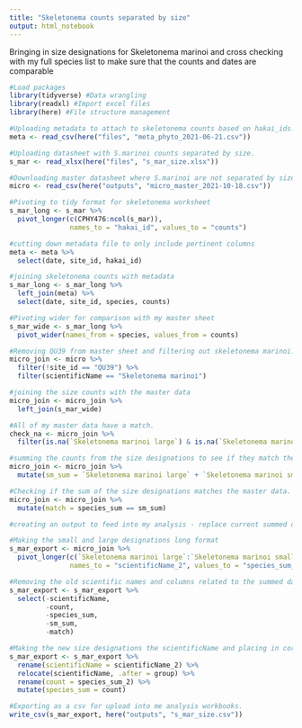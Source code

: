 ```yaml
---
title: "Skeletonema counts separated by size"
output: html_notebook
---
```


Bringing in size designations for Skeletonema marinoi and cross checking with my full species list to make sure that the counts and dates are comparable


```r
#Load packages
library(tidyverse) #Data wrangling
library(readxl) #Import excel files
library(here) #File structure management
```

```r
#Uploading metadata to attach to skeletonema counts based on hakai_ids.
meta <- read_csv(here("files", "meta_phyto_2021-06-21.csv"))

#Uploading datasheet with S.marinoi counts separated by size.
s_mar <- read_xlsx(here("files", "s_mar_size.xlsx"))

#Downloading master datasheet where S.marinoi are not separated by size (for comparison)
micro <- read_csv(here("outputs", "micro_master_2021-10-18.csv"))
```

```r
#Pivoting to tidy format for skeletonema worksheet
s_mar_long <- s_mar %>% 
  pivot_longer(c(CPHY476:ncol(s_mar)),
               names_to = "hakai_id", values_to = "counts")
```

```r
#cutting down metadata file to only include pertinent columns
meta <- meta %>% 
  select(date, site_id, hakai_id)
```

```r
#joining skeletonema counts with metadata
s_mar_long <- s_mar_long %>% 
  left_join(meta) %>% 
  select(date, site_id, species, counts)
```
```r
#Pivoting wider for comparison with my master sheet
s_mar_wide <- s_mar_long %>% 
  pivot_wider(names_from = species, values_from = counts)
```

```r
#Removing QU39 from master sheet and filtering out skeletonema marinoi.
micro_join <- micro %>% 
  filter(!site_id == "QU39") %>% 
  filter(scientificName == "Skeletonema marinoi") 
```

```r
#joining the size counts with the master data
micro_join <- micro_join %>% 
  left_join(s_mar_wide)

#All of my master data have a match.
check_na <- micro_join %>% 
  filter(is.na(`Skeletonema marinoi large`) & is.na(`Skeletonema marinoi small`))
```

```r
#summing the counts from the size designations to see if they match the master data.
micro_join <- micro_join %>% 
  mutate(sm_sum = `Skeletonema marinoi large` + `Skeletonema marinoi small`)

#Checking if the sum of the size designations matches the master data. All TRUE, data looks good.
micro_join <- micro_join %>% 
  mutate(match = species_sum == sm_sum)
```

```r
#creating an output to feed into my analysis - replace current summed data in the master sheet. Needs to be in the same format - so some creative wrangling needed to make this work so I don't have to redo all of my previous standardization etc.

#Making the small and large designations long format
s_mar_export <- micro_join %>% 
  pivot_longer(c(`Skeletonema marinoi large`:`Skeletonema marinoi small`),
               names_to = "scientificName_2", values_to = "species_sum_2")

#Removing the old scientific names and columns related to the summed data.
s_mar_export <- s_mar_export %>% 
  select(-scientificName, 
         -count, 
         -species_sum, 
         -sm_sum, 
         -match)

#Making the new size designations the scientificName and placing in correct location. Making the count and species_sum columns match those in the master sheet. I should probably remove the species sum column because it is redundant and confusing.
s_mar_export <- s_mar_export %>% 
  rename(scientificName = scientificName_2) %>% 
  relocate(scientificName, .after = group) %>% 
  rename(count = species_sum_2) %>% 
  mutate(species_sum = count)

```

```r
#Exporting as a csv for upload into me analysis workbooks.
write_csv(s_mar_export, here("outputs", "s_mar_size.csv"))
```

